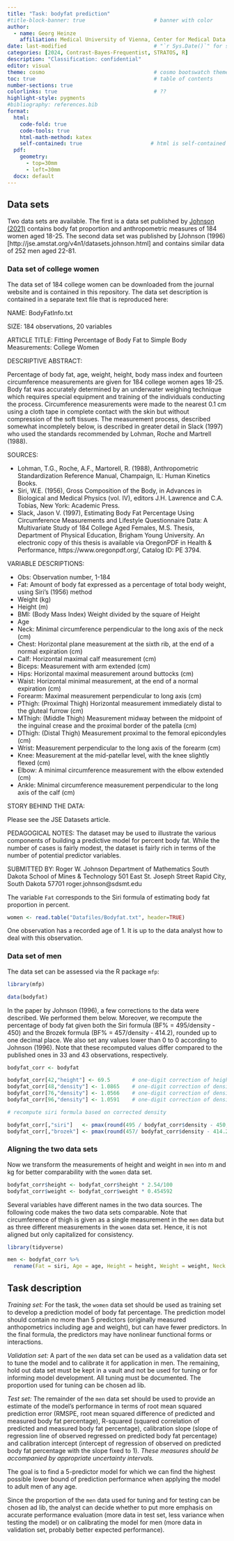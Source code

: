 ```yaml
---
title: "Task: bodyfat prediction"
#title-block-banner: true                      # banner with color
author:
  - name: Georg Heinze
    affiliation: Medical University of Vienna, Center for Medical Data Science
date: last-modified                            # "`r Sys.Date()`" for system date
categories: [2024, Contrast-Bayes-Frequentist, STRATOS, R]
description: "Classification: confidential"
editor: visual
theme: cosmo                                   # cosmo bootswatch theme
toc: true                                      # table of contents  
number-sections: true
colorlinks: true                               # ??
highlight-style: pygments
#bibliography: references.bib
format:
  html: 
    code-fold: true
    code-tools: true
    html-math-method: katex
    self-contained: true                      # html is self-contained
  pdf:
    geometry: 
      - top=30mm
      - left=30mm
  docx: default                               
---
```


## Data sets

Two data sets are available. The first is a data set published by [Johnson (2021)](https://doi.org/10.1080/26939169.2021.1971585) contains body fat proportion and anthropometric measures of 184 women aged 18-25. The second data set was published by \[Johnson (1996)\[http://jse.amstat.org/v4n1/datasets.johnson.html\] and contains similar data of 252 men aged 22-81.

### Data set of college women

The data set of 184 college women can be downloaded from the journal website and is contained in this repository. The data set description is contained in a separate text file that is reproduced here:

NAME: BodyFatInfo.txt

SIZE: 184 observations, 20 variables

ARTICLE TITLE: Fitting Percentage of Body Fat to Simple Body Measurements: College Women

DESCRIPTIVE ABSTRACT:

Percentage of body fat, age, weight, height, body mass index and fourteen circumference measurements are given for 184 college women ages 18-25. Body fat was accurately determined by an underwater weighing technique which requires special equipment and training of the individuals conducting the process. Circumference measurements were made to the nearest 0.1 cm using a cloth tape in complete contact with the skin but without compression of the soft tissues. The measurement process, described somewhat incompletely below, is described in greater detail in Slack (1997) who used the standards recommended by Lohman, Roche and Martrell (1988).

SOURCES:

-   Lohman, T.G., Roche, A.F., Martorell, R. (1988), Anthropometric Standardization Reference Manual, Champaign, IL: Human Kinetics Books.
-   Siri, W.E. (1956), Gross Composition of the Body, in Advances in Biological and Medical Physics (vol. IV), editors J.H. Lawrence and C.A. Tobias, New York: Academic Press.
-   Slack, Jason V. (1997), Estimating Body Fat Percentage Using Circumference Measurements and Lifestyle Questionnaire Data: A Multivariate Study of 184 College Aged Females, M.S. Thesis, Department of Physical Education, Brigham Young University. An electronic copy of this thesis is available via OregonPDF in Health & Performance, https://www.oregonpdf.org/, Catalog ID: PE 3794.

VARIABLE DESCRIPTIONS:

-   Obs: Observation number, 1-184
-   Fat: Amount of body fat expressed as a percentage of total body weight, using Siri's (1956) method
-   Weight (kg)
-   Height (m)
-   BMI: (Body Mass Index) Weight divided by the square of Height
-   Age
-   Neck: Minimal circumference perpendicular to the long axis of the neck (cm)
-   Chest: Horizontal plane measurement at the sixth rib, at the end of a normal expiration (cm)
-   Calf: Horizontal maximal calf measurement (cm)
-   Biceps: Measurement with arm extended (cm)
-   Hips: Horizontal maximal measurement around buttocks (cm)
-   Waist: Horizontal minimal measurement, at the end of a normal expiration (cm)
-   Forearm: Maximal measurement perpendicular to long axis (cm)
-   PThigh: (Proximal Thigh) Horizontal measurement immediately distal to the gluteal furrow (cm)
-   MThigh: (Middle Thigh) Measurement midway between the midpoint of the inguinal crease and the proximal border of the patella (cm)
-   DThigh: (Distal Thigh) Measurement proximal to the femoral epicondyles (cm)
-   Wrist: Measurement perpendicular to the long axis of the forearm (cm)
-   Knee: Measurement at the mid-patellar level, with the knee slightly flexed (cm)
-   Elbow: A minimal circumference measurement with the elbow extended (cm)
-   Ankle: Minimal circumference measurement perpendicular to the long axis of the calf (cm)

STORY BEHIND THE DATA:

Please see the JSE Datasets article.

PEDAGOGICAL NOTES: The dataset may be used to illustrate the various components of building a predictive model for percent body fat. While the number of cases is fairly modest, the dataset is fairly rich in terms of the number of potential predictor variables.

SUBMITTED BY: Roger W. Johnson Department of Mathematics South Dakota School of Mines & Technology 501 East St. Joseph Street Rapid City, South Dakota 57701 roger.johnson\@sdsmt.edu

The variable `Fat` corresponds to the Siri formula of estimating body fat proportion in percent.

```r
women <- read.table("Datafiles/Bodyfat.txt", header=TRUE)
```

One observation has a recorded age of 1. It is up to the data analyst how to deal with this observation.

### Data set of men

The data set can be assessed via the R package `mfp`:

```r
library(mfp)

data(bodyfat)
```

In the paper by Johnson (1996), a few corrections to the data were described. We performed them below. Moreover, we recompute the percentage of body fat given both the Siri formula (BF% = 495/density - 450) and the Brozek formula (BF% = 457/density - 414.2), rounded up to one decimal place. We also set any values lower than 0 to 0 according to Johnson (1996). Note that these recomputed values differ compared to the published ones in 33 and 43 observations, respectively.

```r
bodyfat_corr <- bodyfat 

bodyfat_corr[42,"height"] <- 69.5       # one-digit correction of height
bodyfat_corr[48,"density"] <- 1.0865    # one-digit correction of density
bodyfat_corr[76,"density"] <- 1.0566    # one-digit correction of density
bodyfat_corr[96,"density"] <- 1.0591    # one-digit correction of density

# recompute siri formula based on corrected density

bodyfat_corr[,"siri"]   <- pmax(round(495 / bodyfat_corr$density - 450, 1) , 0)
bodyfat_corr[,"brozek"] <- pmax(round(457/ bodyfat_corr$density - 414.2, 1) , 0)
```

### Aligning the two data sets

Now we transform the measurements of height and weight in `men` into m and kg for better comparability with the `women` data set.

```r
bodyfat_corr$height <- bodyfat_corr$height * 2.54/100
bodyfat_corr$weight <- bodyfat_corr$weight * 0.454592
```

Several variables have different names in the two data sources. The following code makes the two data sets comparable. Note that circumference of thigh is given as a single measurement in the `men` data but as three different measurements in the `women` data set. Hence, it is not aligned but only capitalized for consistency.

```r
library(tidyverse)

men <- bodyfat_corr %>%
  rename(Fat = siri, Age = age, Height = height, Weight = weight, Neck = neck, Chest = chest, Waist = abdomen, Hips = hip, Knee = knee, Ankle = ankle, Forearm = forearm, Biceps = biceps, Thigh = thigh)
```

## Task description

*Training set:* For the task, the `women` data set should be used as training set to develop a prediction model of body fat percentage. The prediction model should contain no more than 5 predictors (originally measured anthopometrics including age and weight), but can have fewer predictors. In the final formula, the predictors may have nonlinear functional forms or interactions.

*Validation set:* A part of the `men` data set can be used as a validation data set to tune the model and to calibrate it for application in men. The remaining, hold out data set must be kept in a vault and not be used for tuning or for informing model development. All tuning must be documented. The proportion used for tuning can be chosen ad lib.

*Test set:* The remainder of the `men` data set should be used to provide an estimate of the model's performance in terms of root mean squared prediction error (RMSPE, root mean squared difference of predicted and measured body fat percentage), R-squared (squared correlation of predicted and measured body fat percentage), calibration slope (slope of regression line of observed regressed on predicted body fat percentage) and calibration intercept (intercept of regression of observed on predicted body fat percentage with the slope fixed to 1). *These measures should be accompanied by appropriate uncertainty intervals.*

The goal is to find a 5-predictor model for which we can find the highest possible lower bound of prediction performance when applying the model to adult men of any age.

Since the proportion of the `men` data used for tuning and for testing can be chosen ad lib, the analyst can decide whether to put more emphasis on accurate performance evaluation (more data in test set, less variance when testing the model) or on calibrating the model for men (more data in validation set, probably better expected performance).
